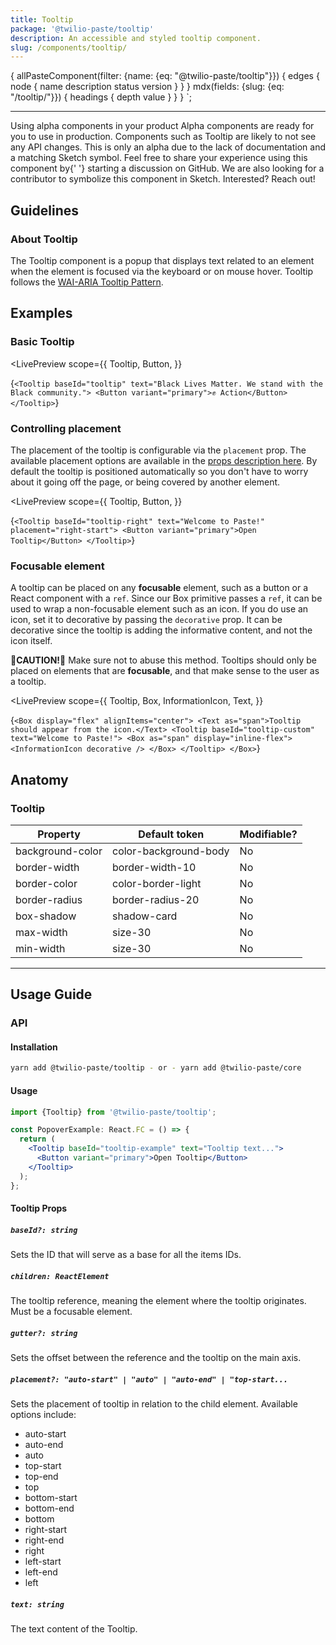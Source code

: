 ```yaml
---
title: Tooltip
package: '@twilio-paste/tooltip'
description: An accessible and styled tooltip component.
slug: /components/tooltip/
---
```



  {
    allPasteComponent(filter: {name: {eq: "@twilio-paste/tooltip"}}) {
      edges {
        node {
          name
          description
          status
          version
        }
      }
    }
    mdx(fields: {slug: {eq: "/tooltip/"}}) {
      headings {
        depth
        value
      }
    }
  }
`;

<ComponentHeader
  name={props.pageContext.frontmatter.title}
  categoryRoute={SidebarCategoryRoutes.COMPONENTS}
  githubUrl="https://github.com/twilio-labs/paste/tree/master/packages/paste-core/components/tooltip"
  storybookUrl="https://twilio-labs.github.io/paste/?path=/story/components-tooltip--default"
  data={props.data.allPasteComponent.edges}
/>

---

<contentwrapper>

<TableOfContents headings={props.data.mdx.headings} />

<content>

<Callout>
  <CalloutTitle>Using alpha components in your product</CalloutTitle>
  <CalloutText>
    Alpha components are ready for you to use in production. Components such as Tooltip are likely to not see any API
    changes. This is only an alpha due to the lack of documentation and a matching Sketch symbol. Feel free to share
    your experience using this component by{' '}
    <Anchor href="https://github.com/twilio-labs/paste/discussions/new">starting a discussion on GitHub</Anchor>. We are
    also looking for a contributor to symbolize this component in Sketch. Interested? Reach out!
  </CalloutText>
</Callout>

## Guidelines

### About Tooltip

The Tooltip component is a popup that displays text related to an element when the element is focused via
the keyboard or on mouse hover. Tooltip follows the
[WAI-ARIA Tooltip Pattern](https://www.w3.org/TR/wai-aria-practices/#tooltip).

## Examples

### Basic Tooltip

<LivePreview
  scope={{
    Tooltip,
    Button,
  }}
>
  {`<Tooltip baseId="tooltip" text="Black Lives Matter. We stand with the Black community.">
  <Button variant="primary">✊ Action</Button>
</Tooltip>`}
</LivePreview>

### Controlling placement

The placement of the tooltip is configurable via the `placement` prop. The available placement options are
available in the [props description here](#tooltip). By default the tooltip is positioned automatically so
you don't have to worry about it going off the page, or being covered by another element.

<LivePreview
  scope={{
    Tooltip,
    Button,
  }}
>
  {`<Tooltip baseId="tooltip-right" text="Welcome to Paste!" placement="right-start">
  <Button variant="primary">Open Tooltip</Button>
</Tooltip>`}
</LivePreview>

### Focusable element

A tooltip can be placed on any **focusable** element, such as a button or a React component with a `ref`. Since our
Box primitive passes a `ref`, it can be used to wrap a non-focusable element such as an icon. If you do use an icon,
set it to decorative by passing the `decorative` prop. It can be decorative since the tooltip is adding the informative
content, and not the icon itself.

<Callout variant="warning">
  <CalloutText>
    🚨<strong>CAUTION!</strong>🚨 Make sure not to abuse this method. Tooltips should only be placed on elements that
    are <strong>focusable</strong>, and that make sense to the user as a tooltip.
  </CalloutText>
</Callout>

<LivePreview
  scope={{
    Tooltip,
    Box,
    InformationIcon,
    Text,
  }}
>
  {`<Box display="flex" alignItems="center">
  <Text as="span">Tooltip should appear from the icon.</Text>
  <Tooltip baseId="tooltip-custom" text="Welcome to Paste!">
    <Box as="span" display="inline-flex">
      <InformationIcon decorative />
    </Box>
  </Tooltip>
</Box>`}
</LivePreview>

## Anatomy

### Tooltip

| Property         | Default token         | Modifiable? |
| ---------------- | --------------------- | ----------- |
| background-color | color-background-body | No          |
| border-width     | border-width-10       | No          |
| border-color     | color-border-light    | No          |
| border-radius    | border-radius-20      | No          |
| box-shadow       | shadow-card           | No          |
| max-width        | size-30               | No          |
| min-width        | size-30               | No          |

---

## Usage Guide

### API

#### Installation

```bash
yarn add @twilio-paste/tooltip - or - yarn add @twilio-paste/core
```

#### Usage

```jsx
import {Tooltip} from '@twilio-paste/tooltip';

const PopoverExample: React.FC = () => {
  return (
    <Tooltip baseId="tooltip-example" text="Tooltip text...">
      <Button variant="primary">Open Tooltip</Button>
    </Tooltip>
  );
};
```

#### Tooltip Props

##### `baseId?: string`

Sets the ID that will serve as a base for all the items IDs.

##### `children: ReactElement`

The tooltip reference, meaning the element where the tooltip originates. Must be a focusable element.

##### `gutter?: string`

Sets the offset between the reference and the tooltip on the main axis.

##### `placement?: "auto-start" | "auto" | "auto-end" | "top-start...`

Sets the placement of tooltip in relation to the child element. Available options include:

- auto-start
- auto-end
- auto
- top-start
- top-end
- top
- bottom-start
- bottom-end
- bottom
- right-start
- right-end
- right
- left-start
- left-end
- left

##### `text: string`

The text content of the Tooltip.

<Box marginTop="space130">
  <Changelog />
</Box>

</content>

</contentwrapper>
